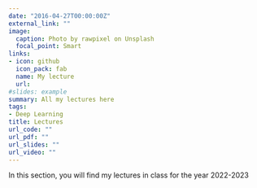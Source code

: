 ```yaml
---
date: "2016-04-27T00:00:00Z"
external_link: ""
image:
  caption: Photo by rawpixel on Unsplash
  focal_point: Smart
links:
- icon: github
  icon_pack: fab
  name: My lecture
  url: 
#slides: example
summary: All my lectures here
tags:
- Deep Learning
title: Lectures
url_code: ""
url_pdf: ""
url_slides: ""
url_video: ""
---
```

In this section, you will find my lectures in class for the year 2022-2023 



